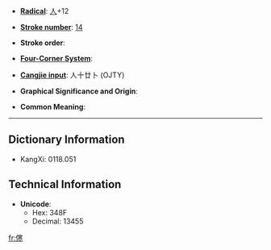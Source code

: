 * '''[[Index:Chinese radical| Radical]]''': [[Index:Chinese radical/人|人]]+12

* '''[[Index:Chinese total strokes|Stroke number]]''': [[Index:Chinese total strokes/14|14]]

* '''Stroke order''': 

* '''[[Index:Chinese four corner|Four-Corner System]]''': 

* '''[[Index:Chinese Cangjie|Cangjie input]]''': 人十廿卜 (OJTY)

* '''Graphical Significance and Origin''': 

* '''Common Meaning''': 

----

== Dictionary Information ==

* KangXi: 0118.051

== Technical Information ==

* '''Unicode''':
** Hex: 348F
** Decimal: 13455
[[fr:㒏]]